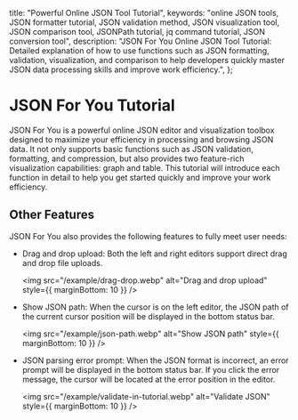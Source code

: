 
  title: "Powerful Online JSON Tool Tutorial",
  keywords:
    "online JSON tools, JSON formatter tutorial, JSON validation method, JSON visualization tool, JSON comparison tool, JSONPath tutorial, jq command tutorial, JSON conversion tool",
  description:
    "JSON For You Online JSON Tool Tutorial: Detailed explanation of how to use functions such as JSON formatting, validation, visualization, and comparison to help developers quickly master JSON data processing skills and improve work efficiency.",
};

# JSON For You Tutorial

JSON For You is a powerful online JSON editor and visualization toolbox designed to maximize your efficiency in processing and browsing JSON data. It not only supports basic functions such as JSON validation, formatting, and compression, but also provides two feature-rich visualization capabilities: graph and table. This tutorial will introduce each function in detail to help you get started quickly and improve your work efficiency.

<Refer disableHeading={true} />

## Other Features

JSON For You also provides the following features to fully meet user needs:

- Drag and drop upload: Both the left and right editors support direct drag and drop file uploads.

  <img src="/example/drag-drop.webp" alt="Drag and drop upload" style={{ marginBottom: 10 }} />

- Show JSON path: When the cursor is on the left editor, the JSON path of the current cursor position will be displayed in the bottom status bar.

  <img src="/example/json-path.webp" alt="Show JSON path" style={{ marginBottom: 10 }} />

- JSON parsing error prompt: When the JSON format is incorrect, an error prompt will be displayed in the bottom status bar. If you click the error message, the cursor will be located at the error position in the editor.

  <img src="/example/validate-in-tutorial.webp" alt="Validate JSON" style={{ marginBottom: 10 }} />
